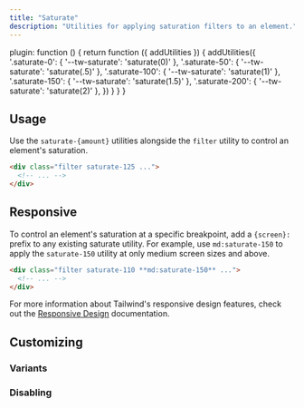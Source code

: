 ```yaml
---
title: "Saturate"
description: "Utilities for applying saturation filters to an element."
---
```



  plugin: function () {
    return function ({ addUtilities }) {
      addUtilities({
        '.saturate-0': { '--tw-saturate': 'saturate(0)' },
        '.saturate-50': { '--tw-saturate': 'saturate(.5)' },
        '.saturate-100': { '--tw-saturate': 'saturate(1)' },
        '.saturate-150': { '--tw-saturate': 'saturate(1.5)' },
        '.saturate-200': { '--tw-saturate': 'saturate(2)' },
      })
    }
  }
}

## Usage

Use the `saturate-{amount}` utilities alongside the `filter` utility to control an element's saturation.

```html
<div class="filter saturate-125 ...">
  <!-- ... -->
</div>
```

## Responsive

To control an element's saturation at a specific breakpoint, add a `{screen}:` prefix to any existing saturate utility. For example, use `md:saturate-150` to apply the `saturate-150` utility at only medium screen sizes and above.

```html
<div class="filter saturate-110 **md:saturate-150** ...">
  <!-- ... -->
</div>
```

For more information about Tailwind's responsive design features, check out the [Responsive Design](/docs/responsive-design) documentation.

## Customizing

### Variants

<Variants plugin="saturate" name="saturate" />

### Disabling

<Disabling plugin="saturate" name="saturate" />
